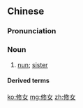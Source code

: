 ==Chinese==
{{zh-forms}}

===Pronunciation===
{{zh-pron
|m=xiūnǚ
|c=sau1 neoi5-2
|mn=siu-lí
|cat=n
}}

===Noun===
{{zh-noun}}

# {{lb|zh|Catholicism|Greek Orthodox}} [[nun]]; [[sister]]

====Derived terms====
{{zh-der|德蘭修女}}

[[ko:修女]]
[[mg:修女]]
[[zh:修女]]